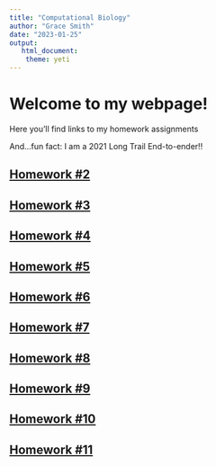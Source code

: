 ```yaml
---
title: "Computational Biology"
author: "Grace Smith"
date: "2023-01-25"
output: 
   html_document:
    theme: yeti
---
```


# Welcome to my webpage!

Here you'll find links to my homework assignments

And...fun fact: I am a 2021 Long Trail End-to-ender!!


## [Homework #2](newpage.html)

## [Homework #3](homework3.html)

## [Homework #4](homework4.html)

## [Homework #5](homework5.html)

## [Homework #6](homework6.html)

## [Homework #7](homework7.html)

## [Homework #8](homework8.html)

## [Homework #9](homework9.html)

## [Homework #10](homework10.html)

## [Homework #11](homework11.html)




